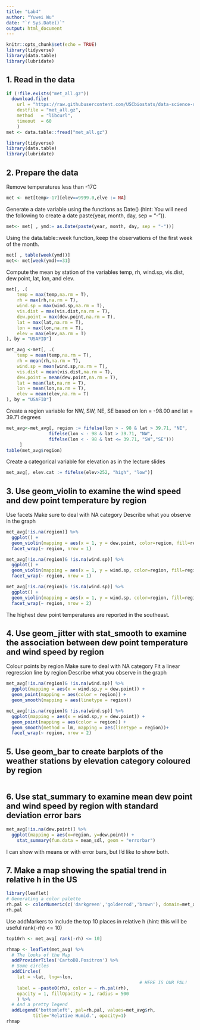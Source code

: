 ```yaml
---
title: "Lab4"
author: "Yuwei Wu"
date: "`r Sys.Date()`"
output: html_document
---
```


```r
knitr::opts_chunk$set(echo = TRUE)
library(tidyverse)
library(data.table)
library(lubridate)
```

## 1. Read in the data
```r
if (!file.exists("met_all.gz"))
  download.file(
    url = "https://raw.githubusercontent.com/USCbiostats/data-science-data/master/02_met/met_all.gz",
    destfile = "met_all.gz",
    method   = "libcurl",
    timeout  = 60
    )
met <- data.table::fread("met_all.gz")

library(tidyverse)
library(data.table)
library(lubridate)
```
## 2. Prepare the data
Remove temperatures less than -17C
```r
met <- met[temp>-17][elev==9999.0,elve := NA]
```
Generate a date variable using the functions as.Date() (hint: You will need the following to create a date paste(year, month, day, sep = "-")).

```r
met<- met[ , ymd:= as.Date(paste(year, month, day, sep = "-"))]
```

Using the data.table::week function, keep the observations of the first week of the month.

```r
met[ , table(week(ymd))]
met<- met[week(ymd)==31]
```

Compute the mean by station of the variables temp, rh, wind.sp, vis.dist, dew.point, lat, lon, and elev.
```r
met[, .(
    temp = max(temp,na.rm = T),
    rh = max(rh,na.rm = T),
    wind.sp = max(wind.sp,na.rm = T),
    vis.dist = max(vis.dist,na.rm = T),
    dew.point = max(dew.point,na.rm = T),
    lat = max(lat,na.rm = T),
    lon = max(lon,na.rm = T),
    elev = max(elev,na.rm = T)
), by = "USAFID"]

```
```r
met_avg <-met[, .(
    temp = mean(temp,na.rm = T),
    rh = mean(rh,na.rm = T),
    wind.sp = mean(wind.sp,na.rm = T),
    vis.dist = mean(vis.dist,na.rm = T),
    dew.point = mean(dew.point,na.rm = T),
    lat = mean(lat,na.rm = T),
    lon = mean(lon,na.rm = T),
    elev = mean(elev,na.rm = T)
), by = "USAFID"]
```

Create a region variable for NW, SW, NE, SE based on lon = -98.00 and lat = 39.71 degrees
```r
met_avg<-met_avg[, region := fifelse(lon > - 98 & lat > 39.71, "NE",
                fifelse(lon < - 98 & lat > 39.71, "NW",
                fifelse(lon < - 98 & lat <= 39.71, "SW","SE")))
     ]
table(met_avg$region)
```


Create a categorical variable for elevation as in the lecture slides
```r
met_avg[, elev.cat := fifelse(elev>252, "high", "low")]
```

## 3. Use geom_violin to examine the wind speed and dew point temperature by region
Use facets
Make sure to deal with NA category
Describe what you observe in the graph

```r
met_avg[!is.na(region)] %>% 
  ggplot() + 
  geom_violin(mapping = aes(x = 1, y = dew.point, color=region, fill=region)) + 
  facet_wrap(~ region, nrow = 1)
```
```r
met_avg[!is.na(region)& !is.na(wind.sp)] %>% 
  ggplot() + 
  geom_violin(mapping = aes(x = 1, y = wind.sp, color=region, fill=region)) + 
  facet_wrap(~ region, nrow = 1)
```
```r
met_avg[!is.na(region)& !is.na(wind.sp)] %>% 
  ggplot() + 
  geom_violin(mapping = aes(x = 1, y = wind.sp, color=region, fill=region)) + 
  facet_wrap(~ region, nrow = 2)
```

The highest dew point temperatures are reported in the southeast.



## 4. Use geom_jitter with stat_smooth to examine the association between dew point temperature and wind speed by region
Colour points by region
Make sure to deal with NA category
Fit a linear regression line by region
Describe what you observe in the graph

```r
met_avg[!is.na(region)& !is.na(wind.sp)] %>% 
  ggplot(mapping = aes(x = wind.sp,y = dew.point)) + 
  geom_point(mapping = aes(color = region)) + 
  geom_smooth(mapping = aes(linetype = region))
```


```r
met_avg[!is.na(region)& !is.na(wind.sp)] %>% 
  ggplot(mapping = aes(x = wind.sp,y = dew.point)) + 
  geom_point(mapping = aes(color = region)) + 
  geom_smooth(method = lm, mapping = aes(linetype = region))+
  facet_wrap(~ region, nrow = 2)
```
## 5. Use geom_bar to create barplots of the weather stations by elevation category coloured by region
```r

```
## 6. Use stat_summary to examine mean dew point and wind speed by region with standard deviation error bars
```r
met_avg[!is.na(dew.point)] %>%
  ggplot(mapping = aes(x=region, y=dew.point)) + 
    stat_summary(fun.data = mean_sdl, geom = "errorbar")
```
I can show with means or with error bars, but I'd like to show both.

## 7. Make a map showing the spatial trend in relative h in the US
```r
library(leaflet)
# Generating a color palette
rh.pal <- colorNumeric(c('darkgreen','goldenrod','brown'), domain=met_avg$rh)
rh.pal
```

Use addMarkers to include the top 10 places in relative h (hint: this will be useful rank(-rh) <= 10)

```r
top10rh <- met_avg[ rank(-rh) <= 10]
```


```r
rhmap <- leaflet(met_avg) %>% 
  # The looks of the Map
  addProviderTiles('CartoDB.Positron') %>% 
  # Some circles
  addCircles(
    lat = ~lat, lng=~lon,
                                                  # HERE IS OUR PAL!
    label = ~paste0(rh), color = ~ rh.pal(rh),
    opacity = 1, fillOpacity = 1, radius = 500
    ) %>%
  # And a pretty legend
  addLegend('bottomleft', pal=rh.pal, values=met_avg$rh,
          title='Relative Humid.', opacity=1)
rhmap
```

